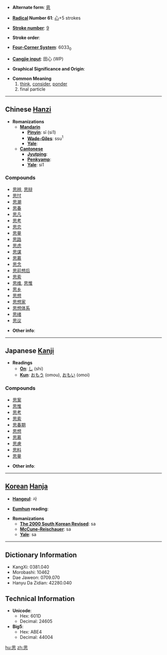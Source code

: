 * '''Alternate form''': [[恖]]

* '''[[Wiktionary:Chinese radical index| Radical]] Number 61''': [[Wiktionary:Chinese radical index 心|心]]+5 strokes

* '''[[Wiktionary:Chinese total strokes index|Stroke number]]''': [[Wiktionary:Chinese total strokes index 9|9]]

* '''Stroke order''': 

* '''[[Wiktionary:Chinese four corner index|Four-Corner System]]''': 6033<sub>0</sub>

* '''[[Wiktionary:Chinese Cangjie index|Cangjie input]]''': 田心 (WP)

* '''Graphical Significance and Origin''': 

* '''Common Meaning'''
*# [[think]], [[consider]], [[ponder]]
*# final particle


----

== Chinese [[Hanzi]] ==

* '''Romanizations'''
** '''[[Mandarin]]'''
*** '''[[Pinyin]]''': sī (si1)
*** '''[[Wade-Giles]]''': ssu<sup>1</sup>
*** '''[[Yale]]''': 
** '''[[Cantonese]]'''
*** '''[[Jyutping]]''':
*** '''[[Penkyamp]]''': 
*** '''[[Yale]]''': si1

===Compounds===
*[[思辨]], [[思辩]]
*[[思忖]]
*[[思潮]]
*[[思春]]
*[[思凡]]
*[[思考]]
*[[思恋]]
*[[思量]]
*[[思路]]
*[[思虑]]
*[[思谋]]
*[[思慕]]
*[[思念]]
*[[思前想后]]
*[[思索]]
*[[思维]], [[思惟]]
*[[思乡]]
*[[思想]]
*[[思想家]]
*[[思想体系]]
*[[思绪]]
*[[思议]]

* '''Other info''': 

----

== Japanese [[Kanji]] ==

* '''Readings'''
** '''[[On]]''': [[し]] (shi)
** '''[[Kun]]''': [[おもう]] (omou), [[おもい]] (omoi)

===Compounds===
*[[思案]]
*[[思惟]]
*[[思考]]
*[[思索]]
*[[思春期]]
*[[思想]]
*[[思慕]]
*[[思慮]]
*[[思料]]
*[[思量]]

* '''Other info''':  

----

== [[Korean]] [[Hanja]] ==

* '''[[Hangeul]]''': 사

* '''[[Eumhun]] reading''': 

* '''Romanizations'''
** '''[[The 2000 South Korean Revised Romanization|The 2000 South Korean Revised]]''': sa
** '''[[McCune-Reischauer]]''': sa
** '''[[Yale]]''': sa

----

== Dictionary Information ==

* KangXi: 0381.040
* Morobashi: 10462
* Dae Jaweon: 0709.070
* Hanyu Da Zidian: 42280.040

== Technical Information ==

* '''Unicode''':
** Hex: 601D
** Decimal: 24605
* '''Big5''':
** Hex: ABE4
** Decimal: 44004

[[hu:思]]
[[zh:思]]